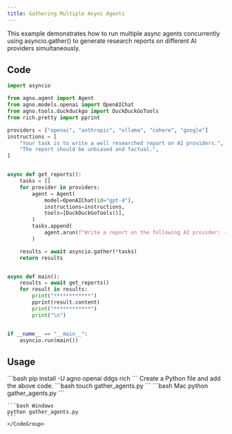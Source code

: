 ```yaml
---
title: Gathering Multiple Async Agents
---
```


This example demonstrates how to run multiple async agents concurrently using asyncio.gather() to generate research reports on different AI providers simultaneously.

## Code

```python cookbook/agents/async/gather_agents.py
import asyncio

from agno.agent import Agent
from agno.models.openai import OpenAIChat
from agno.tools.duckduckgo import DuckDuckGoTools
from rich.pretty import pprint

providers = ["openai", "anthropic", "ollama", "cohere", "google"]
instructions = [
    "Your task is to write a well researched report on AI providers.",
    "The report should be unbiased and factual.",
]


async def get_reports():
    tasks = []
    for provider in providers:
        agent = Agent(
            model=OpenAIChat(id="gpt-4"),
            instructions=instructions,
            tools=[DuckDuckGoTools()],
        )
        tasks.append(
            agent.arun(f"Write a report on the following AI provider: {provider}")
        )

    results = await asyncio.gather(*tasks)
    return results


async def main():
    results = await get_reports()
    for result in results:
        print("************")
        pprint(result.content)
        print("************")
        print("\n")


if __name__ == "__main__":
    asyncio.run(main())
```

## Usage

<Steps>
  <Snippet file="create-venv-step.mdx" />

  <Step title="Install libraries">
    ```bash
    pip install -U agno openai ddgs rich
    ```
  </Step>

  <Snippet file="export-openai-api.mdx" />

  <Step title="Create a Python file">
    Create a Python file and add the above code.
    ```bash
    touch gather_agents.py
    ```
  </Step>

  <Step title="Run Agent">
    <CodeGroup>
    ```bash Mac
    python gather_agents.py
    ```
    
    ```bash Windows
    python gather_agents.py
    ```
    </CodeGroup>
  </Step>

  <Snippet file="find-all-cookbooks.mdx" />
</Steps>